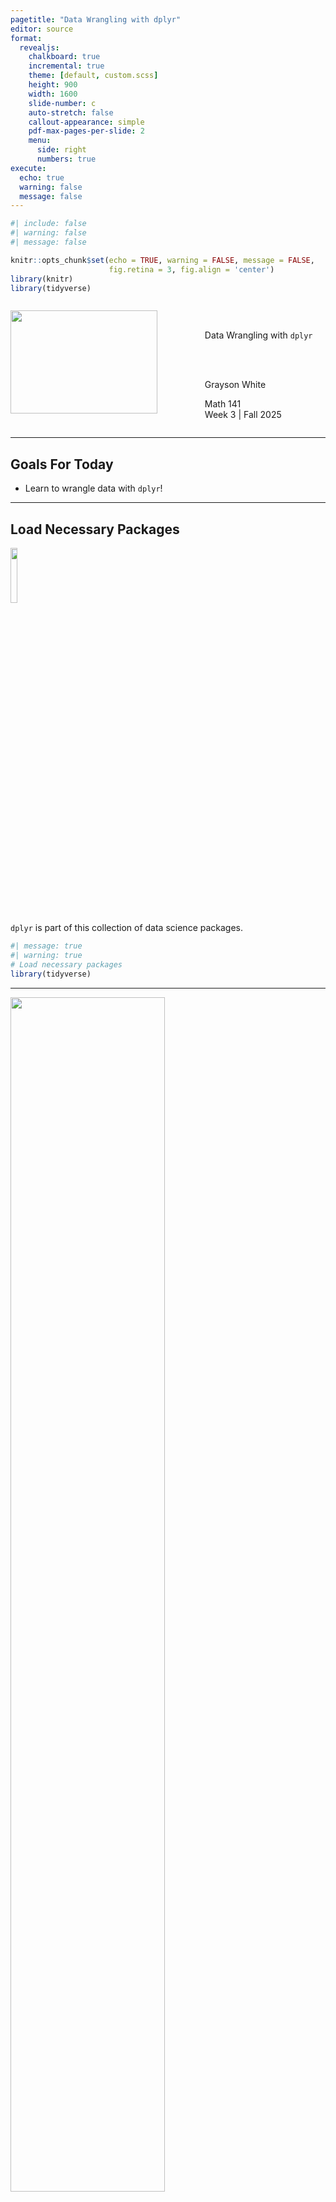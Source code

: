 ```yaml
---
pagetitle: "Data Wrangling with dplyr"
editor: source
format: 
  revealjs:
    chalkboard: true
    incremental: true
    theme: [default, custom.scss]
    height: 900
    width: 1600
    slide-number: c
    auto-stretch: false
    callout-appearance: simple
    pdf-max-pages-per-slide: 2
    menu: 
      side: right
      numbers: true
execute:
  echo: true
  warning: false
  message: false
---
```


```r
#| include: false
#| warning: false
#| message: false

knitr::opts_chunk$set(echo = TRUE, warning = FALSE, message = FALSE, 
                      fig.retina = 3, fig.align = 'center')
library(knitr)
library(tidyverse)
```

::::: columns
::: {.column .center width="60%"}
![](img/DAW.jpeg){width="90%"}
:::

::: {.column .center width="40%"}
<br>

[Data Wrangling with `dplyr`]{.custom-title}

<br> <br> 

[Grayson White]{.custom-subtitle}

[Math 141 <br> Week 3 \| Fall 2025]{.custom-subtitle}
:::
:::::

------------------------------------------------------------------------

## Goals For Today

-   Learn to wrangle data with `dplyr`!

------------------------------------------------------------------------

## Load Necessary Packages

![](img/dplyr.png){width="15%" fig-align="center"}

`dplyr` is part of this collection of data science packages.

```r
#| message: true
#| warning: true
# Load necessary packages
library(tidyverse)
```

------------------------------------------------------------------------





![](img/dplyr_wrangling.png){width="70%" fig-align="center"}

------------------------------------------------------------------------


## Data for today

```r
dogs <- read_csv("https://data.cambridgema.gov/api/views/sckh-3xyx/rows.csv")

# Useful wrangling that we will come back to
dogs_top5 <- dogs %>% 
  mutate(Breed = case_when(
                       Dog_Breed == "Mixed Breed" ~ "Mixed",
                       Dog_Breed != "Mixed Breed" ~ "Single")) %>%
  filter(Dog_Name %in% c("Luna", "Charlie", "Lucy", "Cooper", "Rosie" ))

```

## Data for today

```r
glimpse(dogs)
glimpse(dogs_top5)
```


------------------------------------------------------------------------

### Data Wrangling: Transformations done on the data

**Why wrangle the data?**

::::: columns
::: {.column .fragment width="50%"}
To **summarize** the data.
:::

::: {.column .fragment width="50%"}
→ To compute the mean and standard deviation of miles ridden by bikeshare users.
:::
:::::

::::: columns
::: {.column .fragment width="50%"}
To **drop** missing values. (Need to be careful here!)
:::

::: {.column .fragment width="50%"}
→ On our Lab 2, we are seeing that `ggplot2` will often drop observations before creating a graph.
:::
:::::

::::: columns
::: {.column .fragment width="50%"}
To **filter** to a particular subset of the data.
:::

::: {.column .fragment width="50%"}
→ To subset the `pdxTrees` data to just a few species types.
:::
:::::

::::: columns
::: {.column .fragment width="50%"}
To **collapse** the categories of a categorical variable.
:::

::: {.column .fragment width="50%"}
→ To go from 86 dog breeds to just mixed or single breed.
:::
:::::

------------------------------------------------------------------------

### Data Wrangling: Transformations done on the data

**Why wrangle the data?**

::::: columns
::: {.column .fragment width="50%"}
To **arrange** the data to make it easier to display.
:::

::: {.column .fragment width="50%"}
→ To sort from most common dog name to least common.
:::
:::::

::::: columns
::: {.column .fragment width="50%"}
To fix how `R` **stores** a variable.
:::

::: {.column .fragment width="50%"}
→ Converting quantitative variables to/from categorical variables
:::
:::::

------------------------------------------------------------------------

## dplyr for Data Wrangling

-   Six common wrangling verbs:
    -   `summarize()`
    -   `count()`\
    -   `mutate()`\
    -   `select()`
    -   `filter()`
    -   `arrange()`
-   One action:
    -   `group_by()`

------------------------------------------------------------------------

## Return to `mutate()`

::::: columns
::: {.column width="50%" .fragment}
Add new variables

```r
count(dogs_top5, Dog_Name, Breed) %>%
  group_by(Dog_Name) %>%
  mutate(prop = n/sum(n))
```
:::

::: {.column width="50%" .fragment}
Modify existing variables

```r
head(dogs_top5$Dog_Name)

dogs_top5 <- dogs_top5 %>%
  mutate(Dog_Name = toupper(Dog_Name))

head(dogs_top5$Dog_Name)
```
:::
:::::

------------------------------------------------------------------------

## `select()`: Extract variables

```r
dogs %>%
  select(Dog_Name, Dog_Breed)
```

------------------------------------------------------------------------

## Motivation for `filter()`

```r
count(dogs, Dog_Name, sort = TRUE)
```

------------------------------------------------------------------------

## `filter()`: Extract cases

```r
dogs_top5 <- dogs %>% 
  filter(Dog_Name %in% c("Luna", "Charlie", "Lucy", "Cooper", "Rosie" ))

count(dogs_top5, Dog_Name, sort = TRUE)
```

------------------------------------------------------------------------

## `arrange()`: Sort the cases

::::: columns
::: {.column width="50%"}
```r
count(dogs_top5, Dog_Name) %>%
  arrange(n)

count(dogs_top5, Dog_Name) %>%
  arrange(desc(n))
```
:::

::: {.column .fragment width="50%"}
```r
count(dogs_top5, Dog_Name) %>%
  arrange(Dog_Name)
```
:::
:::::

------------------------------------------------------------------------


## New Data Setting: [Bureau of Labor Statistics (BLS) Consumer Expenditure Survey](https://www.bls.gov/cex/) {.smaller}

**BLS Mission**: "Measures labor market activity, working conditions, price changes, and productivity in the U.S. economy to support public and private decision making."

**Data**: Last quarter of the 2016 BLS Consumer Expenditure Survey.

```r
library(tidyverse)

ce_raw <- read_csv("data/fmli.csv", 
                 na = c("NA", "."))
glimpse(ce_raw)
```

------------------------------------------------------------------------

## Wrangling CE Data {.smaller}

::::::: columns
:::: {.column width="\"50%"}
Want to better understand a family's income and expenditures

```r
ce <- ce_raw %>%
  select(NEWID, PRINEARN, FINCBTAX,
         BLS_URBN, HIGH_EDU, TOTEXPCQ, IRAX)
dim(ce)
```

**Variables:**

::: nonincremental
-   `NEWID`: ID for the household
-   `PRINEARN`: ID for which member of the household is the principal earner
-   `FINCBTAX`: Final income before taxes for the year
:::
::::

:::: {.column width="\"50%"}
::: nonincremental
-   `BLS_URBN`: 1 = urban, 2 = rural
-   `HIGH_EDU`: Highest education in the household. 00 = Never attended, 10 = Grades 1-8, 11 = Grades 9-12, no degree, 12 = High school graduate, 13 = Some college, no degree, 14 = Associates degree, 15 = Bachelor's degree, 16 = Masters, Professional/doctorate degree
-   `TOTEXPCQ` = Total household expenditures for the current quarter
-   `IRAX` = Total in retirement funds
:::
::::
:::::::

------------------------------------------------------------------------

## Wrangling CE Data

```r
ce <- ce %>%
  mutate(YEARLY_EXP = TOTEXPCQ*4)
ce
```

------------------------------------------------------------------------

## Logical Operators

```r
ce_sub <- ce %>%
  filter(YEARLY_EXP > 0, BLS_URBN == 1, HIGH_EDU != "00")
ce_sub
```

------------------------------------------------------------------------

## Logical Operators

```r
ce_sub <- ce %>%
  filter(YEARLY_EXP > 0, (BLS_URBN == 1 | HIGH_EDU != "00"))
ce_sub
```

------------------------------------------------------------------------

## `case_when`: Recoding Variables

::::: columns
::: {.column width="\"50%"}
```r
count(ce, BLS_URBN)

```
:::

::: {.column .fragment width="\"50%"}
```r
ce <- ce %>%
  mutate(BLS_URBN = case_when(
    BLS_URBN == 1 ~ "Urban",
    BLS_URBN == 2 ~ "Rural"
  ))
count(ce, BLS_URBN)
```
:::
:::::

------------------------------------------------------------------------

## `case_when`: Creating Variables

::::: columns
::: {.column width="\"50%"}
```r
count(ce, HIGH_EDU)
ce <- ce %>%
  mutate(HIGH_EDU = as.numeric(HIGH_EDU))
count(ce, HIGH_EDU)
```
:::

::: {.column .fragment width="\"50%"}
```r
ce <- ce %>%
  mutate(HIGH_EDU2 = case_when(
    is.na(HIGH_EDU) ~ NA,
    HIGH_EDU <= 11 ~ "Less than high school degree",
    between(HIGH_EDU, 12, 13) ~ "High school degree",
    HIGH_EDU >= 14 ~ "College degree"
  ))
count(ce, HIGH_EDU2)
```
:::
:::::

------------------------------------------------------------------------

## Variable Names

Sometimes datasets come with terrible variable names.

```r
ce <- ce %>%
  rename(INCOME = FINCBTAX)
ce
```

------------------------------------------------------------------------

## Handling Missing Data

Want to compute mean income and mean retirement funds by location.

::::: columns
::: {.column width="\"50%"}
```r
ce %>%
  group_by(BLS_URBN) %>%
  summarize(mean_INCOME = mean(INCOME),
            mean_IRAX = mean(IRAX),
            households = n())
```
:::

::: {.column .fragment width="\"50%"}
```r
ce_aggressive <- ce_raw %>%
  na.omit()
ce_aggressive
```
:::
:::::

------------------------------------------------------------------------

## Handling Missing Data

::::: columns
::: {.column width="\"50%"}
```r
ce_moderate <- ce %>%
  drop_na(IRAX, INCOME, BLS_URBN) %>%
  group_by(BLS_URBN) %>%  
  summarize(mean_INCOME = mean(INCOME),
            mean_IRAX = mean(IRAX),
            households = n())

ce_moderate
```
:::

::: {.column .fragment width="\"50%"}
```r
ce_light <- ce %>%
  group_by(BLS_URBN) %>%
  summarize(mean_INCOME = mean(INCOME, na.rm = TRUE),
            mean_IRAX = mean(IRAX, na.rm = TRUE), 
            households = n())

ce_light
```
:::
:::::

------------------------------------------------------------------------

## Multiple Groupings

```r
ce %>%
  group_by(BLS_URBN, HIGH_EDU2) %>%
  summarize(mean_INCOME = mean(INCOME, na.rm = TRUE),
            mean_IRAX = mean(IRAX, na.rm = TRUE), 
            households = n()) %>%
  arrange(mean_IRAX)
```

------------------------------------------------------------------------

## Piping into `ggplot2`

```r
#| output-location: column
ce %>%
  group_by(BLS_URBN, HIGH_EDU2) %>%
  summarize(mean_INCOME = mean(INCOME, na.rm = TRUE),
            mean_IRAX = mean(IRAX, na.rm = TRUE), 
            households = n()) %>%
  ggplot(mapping = aes(x = mean_INCOME,
                       y = mean_IRAX, 
                       shape = BLS_URBN,
                       color = HIGH_EDU2)) +
  geom_point(size = 5) 
```

------------------------------------------------------------------------

## Naming Wrangled Data

When I make a new dataframe, what name should I give it? Importantly, should I **write over my original dataframe** or should I **save a new dataframe**?

-   *My* answer:
    -   Is your new dataframe structurally different? If so, give it a **new name**.
    -   Are you removing values you will need for a future analysis within the same document? If so, give it a **new name**.
    -   Are you just adding to or cleaning the data? If so, then **write over** the original.

------------------------------------------------------------------------

### Sage Advice from ModernDive

<br>

> "Crucial: Unless you are very confident in what you are doing, it is worthwhile not starting to code right away. Rather, first sketch out on paper all the necessary data wrangling steps not using exact code, but rather high-level pseudocode that is informal yet detailed enough to articulate what you are doing. This way you won't confuse what you are trying to do (the algorithm) with how you are going to do it (writing dplyr code)."

